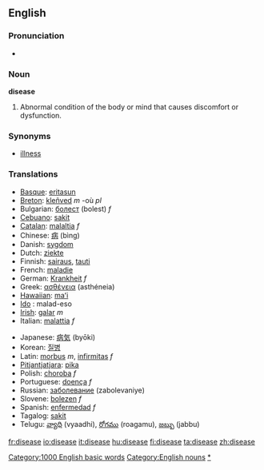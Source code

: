 ==English==

===Pronunciation===
*{{audio|en-us-disease.ogg|Audio (US)}}

===Noun===
'''disease'''
#Abnormal condition of the body or mind that causes discomfort or dysfunction. 

===Synonyms===
*[[illness]]

===Translations===
{{top}}
*[[Basque]]: [[eritasun]]
*[[Breton]]: [[kleñved]] ''m'' -où ''pl''
*Bulgarian: [[болест]] (bolest) ''f''
*[[Cebuano]]: [[sakit]]
*[[Catalan]]: [[malaltia]] ''f''
*Chinese: [[病]] (bìng)
*Danish: [[sygdom]]
*Dutch: [[ziekte]]
*Finnish: [[sairaus]], [[tauti]]
*French: [[maladie]]
*German: [[Krankheit]] ''f''
*Greek: [[ασθένεια]] (asthéneia)
*[[Hawaiian]]: [[maʻi]]
* [[Ido]] : malad-eso
*[[Irish]]: [[galar]] ''m''
*Italian: [[malattia]] ''f''
{{mid}}
*Japanese: [[病気]] (byōki)
*Korean: [[질병]]
*Latin: [[morbus]] ''m'', [[infirmitas]] ''f''
*[[Pitjantjatjara]]: [[pika]]
*Polish: [[choroba ]] ''f''
*Portuguese: [[doença]] ''f''
*Russian: [[заболевание]] (zabolevaniye)
*Slovene: [[bolezen]] ''f''
*Spanish: [[enfermedad]] ''f''
*Tagalog: [[sakit]]
*Telugu: [[వ్యాధి]] (vyaadhi), [[రోగము]] (roagamu), [[జబ్బు]] (jabbu)
{{bottom}}

[[Category:1000 English basic words]]
[[Category:English nouns]]
[[Category:Diseases|*]]
[[fr:disease]]
[[io:disease]]
[[it:disease]]
[[hu:disease]]
[[fi:disease]]
[[ta:disease]]
[[zh:disease]]